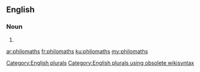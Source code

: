 ==English==

===Noun===
{{head|en}}

# {{plural of|philomath}}

[[Category:English plurals]][[Category:English plurals using obsolete wikisyntax]]

[[ar:philomaths]]
[[fr:philomaths]]
[[ku:philomaths]]
[[my:philomaths]]